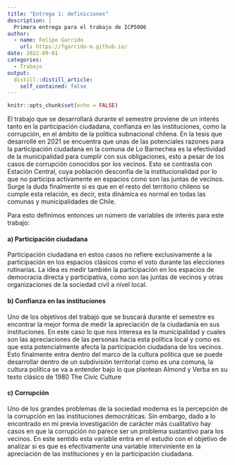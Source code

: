 ```yaml
---
title: "Entrega 1: definiciones"
description: |
  Primera entrega para el trabajo de ICP5006
author:
  - name: Felipe Garrido
    url: https://fgarrido-m.github.io/
date: 2022-09-01
categories:
  - Trabajo
output:
  distill::distill_article:
    self_contained: false
---
```



```r
knitr::opts_chunk$set(echo = FALSE)
```


El trabajo que se desarrollará durante el semestre proviene de un interés tanto en la participación ciudadana, confianza en las instituciones, como la corrupción, en el ámbito de la política subnacional chilena. En la tesis que desarrollé en 2021 se encuentra que unas de las potenciales razones para la participación ciudadana en la comuna de Lo Barnechea es la efectividad de la municipalidad para cumplir con sus obligaciones, esto a pesar de los casos de corrupción conocidos por los vecinos. Esto se contrasta con Estación Central, cuya población desconfía de la institucionalidad por lo que no participa activamente en espacios como son las juntas de vecinos. Surge la duda finalmente si es que en el resto del territorio chileno se cumple esta relación, es decir, esta dinámica es normal en todas las comunas y municipalidades de Chile.

Para esto definimos entonces un número de variables de interés para este trabajo:

#### a) Participación ciudadana
Participación ciudadana en estos casos no refiere exclusivamente a la participación en los espacios clásicos como el voto durante las elecciones rutinarias. La idea es medir también la participación en los espacios de democracia directa y participativa, como son las juntas de vecinos y otras organizaciones de la sociedad civil a nivel local. 

#### b) Confianza en las instituciones
Uno de los objetivos del trabajo que se buscará durante el semestre es encontrar la mejor forma de medir la apreciación de la ciudadanía en sus instituciones. En este caso lo que nos interesa es la municipalidad y cuales son las apreciaciones de las personas hacia esta política local y como es que esta potencialmente afecta la participación ciudadana de los vecinos. Esto finalmente entra dentro del marco de la cultura política que se puede desarrollar dentro de un subdivisión territorial como es una comuna, la cultura política se va a entender bajo lo que plantean Almond y Verba en su texto clásico de 1980 The Civic Culture 

#### c) Corrupción
Uno de los grandes problemas de la sociedad moderna es la percepción de la corrupción en las instituciones democráticas. Sin embargo, dado a lo encontrado en mi previa investigación de carácter más cualitativo hay casos en que la corrupción no parece ser un problema sustantivo para los vecinos. En este sentido esta variable entra en el estudio con el objetivo de analizar si es que es efectivamente una variable interviniente en la apreciación de las instituciones y en la participación ciudadana. 

